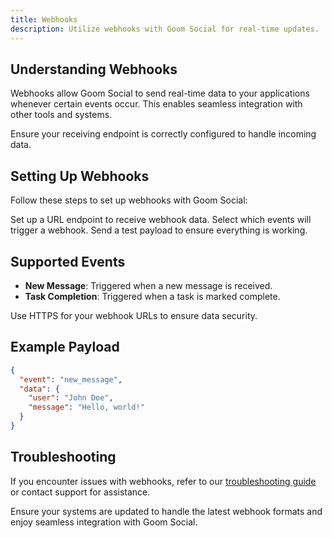 ```yaml
---
title: Webhooks
description: Utilize webhooks with Goom Social for real-time updates.
---
```


## Understanding Webhooks

Webhooks allow Goom Social to send real-time data to your applications whenever certain events occur. This enables seamless integration with other tools and systems.

<Callout kind="info">Ensure your receiving endpoint is correctly configured to handle incoming data.</Callout>

## Setting Up Webhooks

Follow these steps to set up webhooks with Goom Social:

<Steps>
  <Step title="Create Endpoint" icon="link">
    Set up a URL endpoint to receive webhook data.
  </Step>
  <Step title="Configure Events" icon="settings">
    Select which events will trigger a webhook.
  </Step>
  <Step title="Test Webhook" icon="check-circle">
    Send a test payload to ensure everything is working.
  </Step>
</Steps>

## Supported Events

- **New Message**: Triggered when a new message is received.
- **Task Completion**: Triggered when a task is marked complete.

<Expandable title="Security Best Practices" default-open="false">
  Use HTTPS for your webhook URLs to ensure data security.
</Expandable>

## Example Payload

```json
{
  "event": "new_message",
  "data": {
    "user": "John Doe",
    "message": "Hello, world!"
  }
}
```

## Troubleshooting

If you encounter issues with webhooks, refer to our [troubleshooting guide](/troubleshooting) or contact support for assistance.

Ensure your systems are updated to handle the latest webhook formats and enjoy seamless integration with Goom Social.